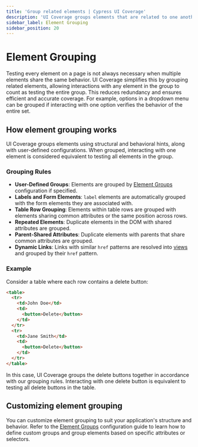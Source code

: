 ```yaml
---
title: 'Group related elements | Cypress UI Coverage'
description: 'UI Coverage groups elements that are related to one another through structural or behavioral hints, but this is configurable.'
sidebar_label: Element Grouping
sidebar_position: 20
---
```


# Element Grouping

<UICovAddon />

Testing every element on a page is not always necessary when multiple elements share the same behavior. UI Coverage simplifies this by grouping related elements, allowing interactions with any element in the group to count as testing the entire group. This reduces redundancy and ensures efficient and accurate coverage. For example, options in a dropdown menu can be grouped if interacting with one option verifies the behavior of the entire set.

## How element grouping works

UI Coverage groups elements using structural and behavioral hints, along with user-defined configurations. When grouped, interacting with one element is considered equivalent to testing all elements in the group.

### Grouping Rules

- **User-Defined Groups**: Elements are grouped by [Element Groups](/ui-coverage/configuration/elementgroups) configuration if specified.
- **Labels and Form Elements**: `label` elements are automatically grouped with the form elements they are associated with.
- **Table Row Grouping**: Elements within table rows are grouped with elements sharing common attributes or the same position across rows.
- **Repeated Elements**: Duplicate elements in the DOM with shared attributes are grouped.
- **Parent-Shared Attributes**: Duplicate elements with parents that share common attributes are grouped.
- **Dynamic Links**: Links with similar `href` patterns are resolved into [views](/ui-coverage/configuration/views) and grouped by their `href` pattern.

### Example

Consider a table where each row contains a delete button:

```html
<table>
  <tr>
    <td>John Doe</td>
    <td>
      <button>Delete</button>
    </td>
  </tr>
  <tr>
    <td>Jane Smith</td>
    <td>
      <button>Delete</button>
    </td>
  </tr>
</table>
```

In this case, UI Coverage groups the delete buttons together in accordance with our grouping rules. Interacting with one delete button is equivalent to testing all delete buttons in the table.

## Customizing element grouping

You can customize element grouping to suit your application's structure and behavior. Refer to the [Element Groups](/ui-coverage/configuration/elementgroups) configuration guide to learn how to define custom groups and group elements based on specific attributes or selectors.
